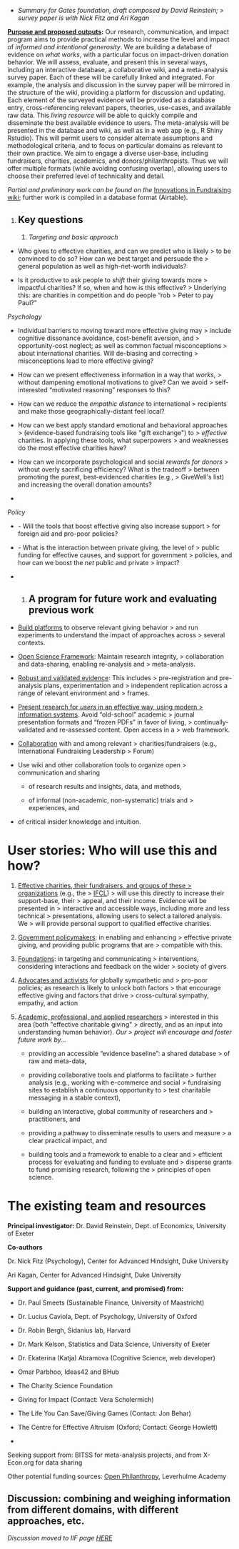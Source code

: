 -   *Summary for Gates foundation, draft composed by David Reinstein;
    > survey paper is with Nick Fitz and Ari Kagan*

**[Purpose and proposed outputs]{.underline}:** Our research,
communication, and impact program aims to provide practical methods to
increase the level and impact of *informed and intentional generosity*.
We are building a database of evidence on *what works*, with a
particular focus on impact-driven donation behavior. We will assess,
evaluate, and present this in several ways, including an interactive
database, a collaborative wiki, and a meta-analysis survey paper. Each
of these will be carefully linked and integrated. For example, the
analysis and discussion in the survey paper will be mirrored in the
structure of the wiki, providing a platform for discussion and updating.
Each element of the surveyed evidence will be provided as a database
entry, cross-referencing relevant papers, theories, use-cases, and
available raw data. This *living resource* will be able to quickly
compile and disseminate the best available evidence to users. The
meta-analysis will be presented in the database and wiki, as well as in
a web app (e.g., R Shiny Rstudio). This will permit users to consider
alternate assumptions and methodological criteria, and to focus on
particular domains as relevant to their own practice. We aim to engage a
diverse user-base, including fundraisers, charities, academics, and
donors/philanthropists. Thus we will offer multiple formats (while
avoiding confusing overlap), allowing users to choose their preferred
level of technicality and detail.

*Partial and preliminary work can be found on the* [[Innovations in
Fundraising
wiki]{.underline}](http://innovationsinfundraising.org/doku.php?id=iifwiki:evidence_tools);
further work is compiled in a database format (Airtable).

1.  Key questions
    -------------

    1.  *Targeting and basic approach*

-   Who gives to effective charities, and can we predict who is likely
    > to be convinced to do so? How can we best target and persuade the
    > general population as well as high-ńet-worth individuals?

-   Is it productive to ask people to *shift* their giving towards more
    > impactful charities? If so, when and how is this effective?
    > Underlying this: are charities in competition and do people "rob
    > Peter to pay Paul?"

*Psychology*

-   Individual barriers to moving toward more effective giving may
    > include cognitive dissonance avoidance, cost-benefit aversion, and
    > opportunity-cost neglect; as well as common factual misconceptions
    > about international charities. Will de-biasing and correcting
    > misconceptions lead to more effective giving?

-   How can we present effectiveness information in a way that *works*,
    > without dampening emotional motivations to give? Can we avoid
    > self-interested "motivated reasoning" responses to this?

-   How can we reduce the *empathic distance* to international
    > recipients and make those geographically-distant feel local?

-   How can we best apply standard emotional and behavioral approaches
    > (evidence-based fundraising tools like \"gift exchange\") to
    > *effective* charities. In applying these tools, what superpowers
    > and weaknesses do the most effective charities have?

-   How can we incorporate psychological and social *rewards for donors*
    > without overly sacrificing efficiency? What is the tradeoff
    > between promoting the purest, best-evidenced charities (e.g.,
    > GiveWell\'s list) and increasing the overall donation amounts?

```{=html}
<!-- -->
```
-   

*Policy*

-   \- Will the tools that boost effective giving also increase support
    > for foreign aid and pro-poor policies?

-   \- What is the interaction between private giving, the level of
    > public funding for effective causes, and support for government
    > policies, and how can we boost the *net* public and private
    > impact?

-   1.  A program for future work and evaluating previous work
        ------------------------------------------------------

```{=html}
<!-- -->
```
-   [Build platforms]{.underline} to observe relevant giving behavior
    > and run experiments to understand the impact of approaches across
    > several contexts.

-   [Open Science Framework]{.underline}: Maintain research integrity,
    > collaboration and data-sharing, enabling re-analysis and
    > meta-analysis.

-   [Robust and validated evidence]{.underline}: This includes
    > pre-registration and pre-analysis plans, experimentation and
    > independent replication across a range of relevant environment and
    > frames.

-   [Present research for *users* in an effective way, using modern
    > information systems]{.underline}. Avoid "old-school" academic
    > journal presentation formats and "frozen PDFs" in favor of living,
    > continually-validated and re-assessed content. Open access in a
    > web framework.

-   [Collaboration]{.underline} with and among relevant
    > charities/fundraisers (e.g., International Fundraising Leadership
    > Forum)

-   Use wiki and other collaboration tools to organize open
    > communication and sharing

    -   of research results and insights, data, and methods,

    -   of informal (non-academic, non-systematic) trials and
        > experiences, and

```{=html}
<!-- -->
```
-   of critical insider knowledge and intuition.

User stories: Who will use this and how?
========================================

1.  [Effective charities, their fundraisers, and groups of these
    > organizations]{.underline} (e.g., the
    > [[IFCL]{.underline}](http://www.fundraisers.fr/sites/default/files/4/IFL-Forum-presentation-at-IFC-2014_0.pdf))
    > will use this directly to increase their support-base, their
    > appeal, and their income. Evidence will be presented in
    > interactive and accessible ways, including more and less technical
    > presentations, allowing users to select a tailored analysis. We
    > will provide personal support to qualified effective charities.

2.  [Government policymakers]{.underline}: in enabling and enhancing
    > effective private giving, and providing public programs that are
    > compatible with this.

```{=html}
<!-- -->
```
3.  [Foundations]{.underline}: in targeting and communicating
    > interventions, considering interactions and feedback on the wider
    > society of givers

4.  [Advocates and activists]{.underline} for globally sympathetic and
    > pro-poor policies; as research is likely to unlock both factors
    > that encourage effective giving and factors that drive
    > cross-cultural sympathy, empathy, and action

5.  [Academic, professional, and applied researchers]{.underline}
    > interested in this area (both \"effective charitable giving\"
    > directly, and as an input into understanding human behavior). *Our
    > project will encourage and foster future work by\...*

    -   providing an accessible "evidence baseline": a shared database
        > of raw and meta-data,

    -   providing collaborative tools and platforms to facilitate
        > further analysis (e.g., working with e-commerce and social
        > fundraising sites to establish a continuous opportunity to
        > test charitable messaging in a stable context),

    -   building an interactive, global community of researchers and
        > practitioners, and

    -   providing a pathway to disseminate results to users and measure
        > a clear practical impact, and

    -   building tools and a framework to enable to a clear and
        > efficient process for evaluating and funding to evaluate and
        > disperse grants to fund promising research, following the
        > principles of open science.

The existing team and resources
===============================

**Principal investigator:** Dr. David Reinstein, Dept. of Economics,
University of Exeter

**Co-authors**

Dr. Nick Fitz (Psychology), Center for Advanced Hindsight, Duke
University

Ari Kagan, Center for Advanced Hindsight, Duke University

**Support and guidance (past, current, and promised) from:**

-   Dr. Paul Smeets (Sustainable Finance, University of Maastricht)

-   Dr. Lucius Caviola, Dept. of Psychology, University of Oxford

-   Dr. Robin Bergh, Sidanius lab, Harvard

-   Dr. Mark Kelson, Statistics and Data Science, University of Exeter

-   Dr. Ekaterina (Katja) Abramova (Cognitive Science, web developer)

-   Omar Parbhoo, Ideas42 and BHub

-   The Charity Science Foundation

-   Giving for Impact (Contact: Vera Scholermich)

-   The Life You Can Save/Giving Games (Contact: Jon Behar)

-   The Centre for Effective Altruism (Oxford; Contact: George Howlett)

-   

Seeking support from: BITSS for meta-analysis projects, and from
X-Econ.org for data sharing

Other potential funding sources: [[Open
Philanthropy]{.underline}](https://www.openphilanthropy.org/giving/guide-for-grant-seekers),
Leverhulme Academy

Discussion: combining and weighing information from different domains, with different approaches, etc.
------------------------------------------------------------------------------------------------------

*Discussion moved to IIF page
[[HERE]{.underline}](http://innovationsinfundraising.org/doku.php?id=tools:meta-analysis_approach)*
